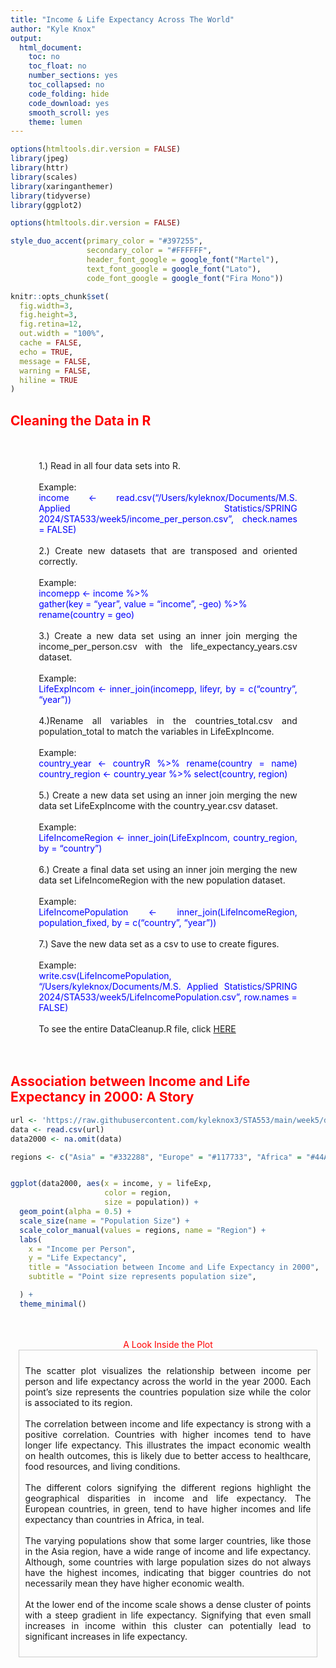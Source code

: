 ```yaml
---
title: "Income & Life Expectancy Across The World"
author: "Kyle Knox"
output:
  html_document:
    toc: no
    toc_float: no
    number_sections: yes
    toc_collapsed: no
    code_folding: hide
    code_download: yes
    smooth_scroll: yes
    theme: lumen
---
```


```r
options(htmltools.dir.version = FALSE)
library(jpeg)
library(httr)
library(scales)
library(xaringanthemer)
library(tidyverse)
library(ggplot2)

options(htmltools.dir.version = FALSE)

style_duo_accent(primary_color = "#397255",
                 secondary_color = "#FFFFFF",
                 header_font_google = google_font("Martel"),
                 text_font_google = google_font("Lato"),
                 code_font_google = google_font("Fira Mono"))

knitr::opts_chunk$set(
  fig.width=3, 
  fig.height=3, 
  fig.retina=12,
  out.width = "100%",
  cache = FALSE,
  echo = TRUE,
  message = FALSE, 
  warning = FALSE,
  hiline = TRUE
)
```
## <span style="color: red;">Cleaning the Data in R</span>

<div style="width: 90%; margin: 0 auto; text-align: justify; #ccc; padding: 20px; box-sizing: border-box;">
  <p style="text-align: justify;">
  1.) Read in all four data sets into R. <br>
  <br>
      Example:<br>
      <span style="color: blue;">
      income <- read.csv("/Users/kyleknox/Documents/M.S. Applied         Statistics/SPRING 2024/STA533/week5/income_per_person.csv", check.names = FALSE)
      </span><br>
      <br>
  2.) Create new datasets that are transposed and oriented correctly. <br>
  <br>
        Example: <br>
        <span style="color: blue;">
        incomepp <- income %>% <br>
         gather(key = "year", value = "income", -geo) %>% <br>
         rename(country = geo) <br></span>
         <br>
  3.) Create a new data set using an inner join merging the income_per_person.csv with the life_expectancy_years.csv dataset. <br>
  <br>
      Example: <br>
      <span style="color: blue;">
      LifeExpIncom <- inner_join(incomepp, lifeyr, by = c("country", "year"))<br></span>
      <br>
  4.)Rename all variables in the countries_total.csv and population_total to match the variables in LifeExpIncome. <br>
  <br>
      Example: <br>
      <span style="color: blue;">
country_year <- countryR %>%
  rename(country = name)
country_region <- country_year %>%
  select(country, region)<br></span>
  <br>
  5.) Create a new data set using an inner join merging the new data set LifeExpIncome with the country_year.csv dataset. <br>
  <br>
      Example: <br>
      <span style="color: blue;">
      LifeIncomeRegion <- inner_join(LifeExpIncom, country_region, by = "country")<br></span>
      <br>
  6.) Create a final data set using an inner join merging the new data set LifeIncomeRegion with the new population dataset. <br>
  <br>
      Example: <br>
      <span style="color: blue;">
      LifeIncomePopulation <- inner_join(LifeIncomeRegion, population_fixed, by = c("country", "year"))<br></span>
      <br>
  7.) Save the new data set as a csv to use to create figures. 
  <br>
  <br>
  Example: <br>
      <span style="color: blue;">write.csv(LifeIncomePopulation, "/Users/kyleknox/Documents/M.S. Applied Statistics/SPRING 2024/STA533/week5/LifeIncomePopulation.csv", row.names = FALSE)<br></span>
      <br>
      To see the entire DataCleanup.R file, click  <a href='https://raw.githubusercontent.com/kyleknox3/STA553/main/week5/DataCleanup.R'>HERE</a>
 </p>
</div>

## <span style="color: red;">Association between Income and Life Expectancy in 2000: A Story</span>
```r
url <- 'https://raw.githubusercontent.com/kyleknox3/STA553/main/week5/data2000.csv'
data <- read.csv(url)
data2000 <- na.omit(data)

regions <- c("Asia" = "#332288", "Europe" = "#117733", "Africa" = "#44AA99", "Americas" = "#88CCEE", "Oceania" = "#AA4499")


ggplot(data2000, aes(x = income, y = lifeExp, 
                     color = region, 
                     size = population)) +
  geom_point(alpha = 0.5) +
  scale_size(name = "Population Size") +
  scale_color_manual(values = regions, name = "Region") +  
  labs(
    x = "Income per Person",
    y = "Life Expectancy",
    title = "Association between Income and Life Expectancy in 2000",
    subtitle = "Point size represents population size",

  ) +
  theme_minimal()

```
<br>
<br>
<div style="text-align: center;"><span style="color: red;">A Look Inside the Plot</span></div>

<div style="width: 95%; margin: 0 auto; text-align: justify; border: 1px solid #ccc; padding: 10px; box-sizing: border-box;">
  <p style="text-align: justify;">
The scatter plot visualizes the relationship between income per person and life expectancy across the world in the year 2000. Each point's size represents the countries population size while the color is associated to its region. <br>
<br>
The correlation between income and life expectancy is strong with a positive correlation.  Countries with higher incomes tend to have longer life expectancy.  This illustrates the impact economic wealth on health outcomes, this is likely due to better access to healthcare, food resources, and living conditions.  
<br>
The different colors signifying the different regions highlight the geographical disparities in income and life expectancy. The European countries, in green, tend to have higher incomes and life expectancy than countries in Africa, in teal. <br>
<br>
The varying populations show that some larger countries, like those in the Asia region, have a wide range of income and life expectancy. Although, some countries with large population sizes do not always have the highest incomes, indicating that bigger countries do not necessarily mean they have higher economic wealth. <br>
<br>
At the lower end of the income scale shows a dense cluster of points with a steep gradient in life expectancy.  Signifying that even small increases in income within this cluster can potentially lead to significant increases in life expectancy.<br>
 </p>
</div>
<br>
<br>

  

